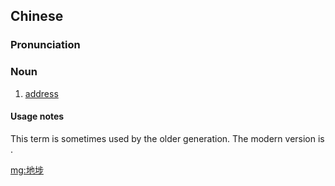 ==Chinese==
{{zh-forms}}

===Pronunciation===
{{zh-pron
|c=dei6 bou6
|cat=n
}}

===Noun===
{{zh-noun}}

# {{lb|zh|Cantonese|dated}} [[address]]
#: {{zh-x|我 嘅 地埗 喺 呢{ni1}度。|My address is here.|C-GZ}}

====Usage notes====
This term is sometimes used by the older generation. The modern version is {{zh-l|*地址}}.

[[mg:地埗]]